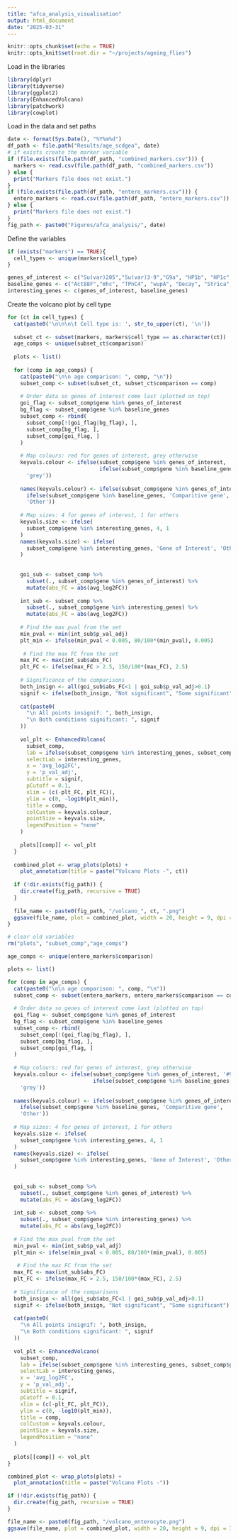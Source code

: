 ```yaml
---
title: "afca_analysis_visualisation"
output: html_document
date: "2025-03-31"
---
```


```r
knitr::opts_chunk$set(echo = TRUE)
knitr::opts_knit$set(root.dir = "~/projects/ageing_flies")
```

Load in the libraries
```r
library(dplyr)
library(tidyverse)
library(ggplot2)
library(EnhancedVolcano)
library(patchwork)
library(cowplot)
```

Load in the data and set paths
```r
date <- format(Sys.Date(), "%Y%m%d")
df_path <- file.path("Results/age_scdgea", date)
# if exists create the marker variable
if (file.exists(file.path(df_path, "combined_markers.csv"))) {
  markers <- read.csv(file.path(df_path, "combined_markers.csv"))
} else {
  print("Markers file does not exist.")
}
if (file.exists(file.path(df_path, "entero_markers.csv"))) {
  entero_markers <- read.csv(file.path(df_path, "entero_markers.csv"))
} else {
  print("Markers file does not exist.")
}
fig_path <- paste0("Figures/afca_analysis/", date)
```

Define the variables
```r
if (exists("markers") == TRUE){
  cell_types <- unique(markers$cell_type)
} 

genes_of_interest <- c("Su(var)205","Su(var)3-9","G9a", "HP1b", "HP1c", "HP4", "HP5", "HP6", "ADD1", "Su(var)2-HP2", "Su(var)3-7", "Lam", "LamC", "LBR", "Kdm4A", "Kdm4B", "His2Av", "His3.3A", "His3.3B")
baseline_genes <- c("Act88F","mhc", "TPnC4", "wupA", "Decay", "Strica", "Diap1", "Cyp6d2") 
interesting_genes <- c(genes_of_interest, baseline_genes)

```


Create the volcano plot by cell type

```r
for (ct in cell_types) {
  cat(paste0('\n\n\n\t Cell type is: ', str_to_upper(ct), '\n'))
  
  subset_ct <- subset(markers, markers$cell_type == as.character(ct))
  age_comps <- unique(subset_ct$comparison)
  
  plots <- list()
  
  for (comp in age_comps) {
    cat(paste0("\n\n age comparison: ", comp, "\n"))
    subset_comp <- subset(subset_ct, subset_ct$comparison == comp)
    
    # Order data so genes of interest come last (plotted on top)
    goi_flag <- subset_comp$gene %in% genes_of_interest
    bg_flag <- subset_comp$gene %in% baseline_genes
    subset_comp <- rbind(
      subset_comp[!(goi_flag|bg_flag), ],
      subset_comp[bg_flag, ],
      subset_comp[goi_flag, ]
    )
    
    # Map colours: red for genes of interest, grey otherwise
    keyvals.colour <- ifelse(subset_comp$gene %in% genes_of_interest, '#920000',
                             ifelse(subset_comp$gene %in% baseline_genes, '#004949',
      'grey'))
    
    names(keyvals.colour) <- ifelse(subset_comp$gene %in% genes_of_interest, 'Gene of Interest',
      ifelse(subset_comp$gene %in% baseline_genes, 'Comparitive gene',
      'Other'))
    
    # Map sizes: 4 for genes of interest, 1 for others
    keyvals.size <- ifelse(
      subset_comp$gene %in% interesting_genes, 4, 1
    )
    names(keyvals.size) <- ifelse(
      subset_comp$gene %in% interesting_genes, 'Gene of Interest', 'Other'
    )
    
    
    goi_sub <- subset_comp %>%
      subset(., subset_comp$gene %in% genes_of_interest) %>%
      mutate(abs_FC = abs(avg_log2FC))
    
    int_sub <- subset_comp %>%
      subset(., subset_comp$gene %in% interesting_genes) %>%
      mutate(abs_FC = abs(avg_log2FC)) 
    
    # Find the max pval from the set
    min_pval <- min(int_sub$p_val_adj)
    plt_min <- ifelse(min_pval < 0.005, 80/100*(min_pval), 0.005)
    
     # Find the max FC from the set
    max_FC <- max(int_sub$abs_FC)
    plt_FC <- ifelse(max_FC > 2.5, 150/100*(max_FC), 2.5)
    
    # Significance of the comparisons
    both_insign <- all(goi_sub$abs_FC<1 | goi_sub$p_val_adj>0.1)
    signif <- ifelse(both_insign, "Not significant", "Some significant")
    
    cat(paste0(
      "\n All points insignif: ", both_insign,
      "\n Both conditions significant: ", signif
    ))
    
    vol_plt <- EnhancedVolcano(
      subset_comp,
      lab = ifelse(subset_comp$gene %in% interesting_genes, subset_comp$gene, ""),
      selectLab = interesting_genes,
      x = 'avg_log2FC',
      y = 'p_val_adj',
      subtitle = signif,
      pCutoff = 0.1,
      xlim = (c(-plt_FC, plt_FC)),
      ylim = c(0, -log10(plt_min)),
      title = comp,
      colCustom = keyvals.colour,
      pointSize = keyvals.size,
      legendPosition = "none"
    )
    
    plots[[comp]] <- vol_plt
  }
  
  combined_plot <- wrap_plots(plots) + 
    plot_annotation(title = paste("Volcano Plots -", ct))
  
  if (!dir.exists(fig_path)) {
    dir.create(fig_path, recursive = TRUE)
  }
  
  file_name <- paste0(fig_path, "/volcano_", ct, ".png")
  ggsave(file_name, plot = combined_plot, width = 20, height = 9, dpi = 300)
}

```


```r
# clear old variables
rm("plots", "subset_comp","age_comps")

age_comps <- unique(entero_markers$comparison)

plots <- list()

for (comp in age_comps) {
  cat(paste0("\n\n age comparison: ", comp, "\n"))
  subset_comp <- subset(entero_markers, entero_markers$comparison == comp)
  
  # Order data so genes of interest come last (plotted on top)
  goi_flag <- subset_comp$gene %in% genes_of_interest
  bg_flag <- subset_comp$gene %in% baseline_genes
  subset_comp <- rbind(
    subset_comp[!(goi_flag|bg_flag), ],
    subset_comp[bg_flag, ],
    subset_comp[goi_flag, ]
  )
  
  # Map colours: red for genes of interest, grey otherwise
  keyvals.colour <- ifelse(subset_comp$gene %in% genes_of_interest, '#920000',
                           ifelse(subset_comp$gene %in% baseline_genes, '#004949',
    'grey'))
  
  names(keyvals.colour) <- ifelse(subset_comp$gene %in% genes_of_interest, 'Gene of Interest',
    ifelse(subset_comp$gene %in% baseline_genes, 'Comparitive gene',
    'Other'))
  
  # Map sizes: 4 for genes of interest, 1 for others
  keyvals.size <- ifelse(
    subset_comp$gene %in% interesting_genes, 4, 1
  )
  names(keyvals.size) <- ifelse(
    subset_comp$gene %in% interesting_genes, 'Gene of Interest', 'Other'
  )
  
  
  goi_sub <- subset_comp %>%
    subset(., subset_comp$gene %in% genes_of_interest) %>%
    mutate(abs_FC = abs(avg_log2FC))
  
  int_sub <- subset_comp %>%
    subset(., subset_comp$gene %in% interesting_genes) %>%
    mutate(abs_FC = abs(avg_log2FC)) 
  
  # Find the max pval from the set
  min_pval <- min(int_sub$p_val_adj)
  plt_min <- ifelse(min_pval < 0.005, 80/100*(min_pval), 0.005)
  
   # Find the max FC from the set
  max_FC <- max(int_sub$abs_FC)
  plt_FC <- ifelse(max_FC > 2.5, 150/100*(max_FC), 2.5)
  
  # Significance of the comparisons
  both_insign <- all(goi_sub$abs_FC<1 | goi_sub$p_val_adj>0.1)
  signif <- ifelse(both_insign, "Not significant", "Some significant")
  
  cat(paste0(
    "\n All points insignif: ", both_insign,
    "\n Both conditions significant: ", signif
  ))
  
  vol_plt <- EnhancedVolcano(
    subset_comp,
    lab = ifelse(subset_comp$gene %in% interesting_genes, subset_comp$gene, ""),
    selectLab = interesting_genes,
    x = 'avg_log2FC',
    y = 'p_val_adj',
    subtitle = signif,
    pCutoff = 0.1,
    xlim = (c(-plt_FC, plt_FC)),
    ylim = c(0, -log10(plt_min)),
    title = comp,
    colCustom = keyvals.colour,
    pointSize = keyvals.size,
    legendPosition = "none"
  )
  
  plots[[comp]] <- vol_plt
}

combined_plot <- wrap_plots(plots) + 
  plot_annotation(title = paste("Volcano Plots -"))

if (!dir.exists(fig_path)) {
  dir.create(fig_path, recursive = TRUE)
}

file_name <- paste0(fig_path, "/volcano_enterocyte.png")
ggsave(file_name, plot = combined_plot, width = 20, height = 9, dpi = 300)
```

